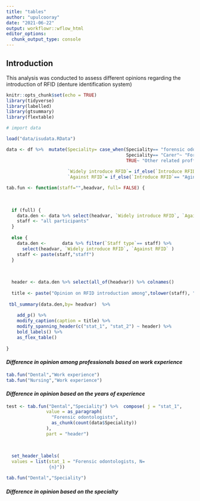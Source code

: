 ```yaml
---
title: "tables"
author: "upulcooray"
date: "2021-06-22"
output: workflowr::wflow_html
editor_options:
  chunk_output_type: console
---
```


## Introduction

This analysis was conducted to assess different opinions regarding the introduction of RFID (denture identification system)

```r
knitr::opts_chunk$set(echo = TRUE)
library(tidyverse)
library(labelled)
library(gtsummary)
library(flextable)

# import data

load("data/isudata.RData")


```

```r

data <- df %>%  mutate(Speciality= case_when(Speciality== "forensic odontologist"~ "Forensic odontologists/ Carer",
                                             Speciality== "Carer"~ "Forensic odontologists/ Carer",
                                             TRUE~ "Other related proffession") %>% as.factor(),
                       
                       `Widely introduce RFID`= if_else(`Introduce RFID`== "Widely introduce","Agree","Not agree") %>% as_factor(),
                       `Against RFID`= if_else(`Introduce RFID`== "Aginst RFID","Against", "Not against") %>% as_factor()) 

```

<!-- ==============================Define table function====================== -->

```r

 
tab.fun <- function(staff="",headvar, full= FALSE) {
  
  
  
  if (full) {
    data.den <- data %>% select(headvar, `Widely introduce RFID`, `Against RFID` ) 
    staff <- "all participants"
  } 
  
  else {
    data.den <-      data %>% filter(`Staff type`== staff) %>% 
      select(headvar, `Widely introduce RFID`, `Against RFID` )  
    staff <- paste(staff,"staff")
  } 
  
    
  
  header <- data.den %>% select(all_of(headvar)) %>% colnames()
  
  title <- paste("Opinion on RFID introduction among",tolower(staff), "based on",tolower(header))
  
 tbl_summary(data.den,by= headvar)  %>%  
    
    add_p() %>% 
    modify_caption(caption = title) %>% 
    modify_spanning_header(c("stat_1", "stat_2") ~ header) %>% 
    bold_labels() %>% 
    as_flex_table()
  
}


```

#### *Difference in opinion among professionals based on work experience*

```r

tab.fun("Dental","Work experience")
tab.fun("Nursing","Work experience")

```

#### *Difference in opinion based on the years of experience*

```r

test <- tab.fun("Dental","Speciality") %>%  compose( j = "stat_1",
               value = as_paragraph(
                 "Forensic odontologists",
                 as_chunk(count(data$Speciality))
               ),
               part = "header")
  
  
  
  set_header_labels(
  values = list(stat_1 = "Forensic odontologists, N= 
                {n}"))

tab.fun("Dental","Speciality")
```

#### *Difference in opinion based on the specialty*

```{}
```
